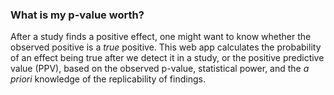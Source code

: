 ### **What is my p-value worth?**

After a study finds a positive effect, one might want to know whether the observed positive is a *true* positive. 
This web app calculates the probability of an effect being true after we detect it in a study, or the positive predictive value (PPV), based on the observed p-value, statistical power, and the *a priori* knowledge of the replicability of findings. 
